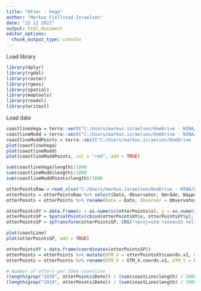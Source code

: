```yaml
---
title: "Otter - Vega"
author: "Markus Fjellstad Israelsen"
date: "22 12 2021"
output: html_document
editor_options: 
  chunk_output_type: console
---
```


Load library
```r

library(dplyr)
library(rgdal)
library(raster)
library(rgeos)
library(spatial)
library(maptools)
library(readxl)
library(writexl)

```

Load data
```r

coastlineVega = terra::vect("C:/Users/markus.israelsen/OneDrive - NINA/Oter/Vega/R-mappe - Kystkontur/Coastline/coastLineVegaLength.shp")
coastlineMudd = terra::vect("C:/Users/markus.israelsen/OneDrive - NINA/Oter/Vega/R-mappe - Kystkontur/Coastline/coastLineMuddværetLength.shp")
coastlineMuddPoints = terra::vect("C:/Users/markus.israelsen/OneDrive - NINA/Oter/Vega/R-mappe - Kystkontur/Coastline/coastLineMuddværetPointsLength.shp")
plot(coastlineVega)
plot(coastlineMudd)
plot(coastlineMuddPoints, col = "red", add = TRUE)

sum(coastlineVega$length)/1000
sum(coastlineMudd$length)/1000
sum(coastlineMuddPoints$length)/1000

otterPointsRaw = read_xlsx("C:/Users/markus.israelsen/OneDrive - NINA/Oter/Vega/RawOterVega2019-2020.xlsx")
otterPoints = otterPointsRaw %>% select(Dato, Observator, Område, Waypoint, `Aldersestimat tegn`, `x-koordinat`, `y-koordinat`, GenlabID, IndividID, Sex)
otterPoints = otterPoints %>% rename(Date = Dato, Observer = Observator, Area = Område, AgeEst = 'Aldersestimat tegn', x = 'x-koordinat', y = 'y-koordinat')

otterPointsXY = data.frame(x = as.numeric(otterPoints$x), y = as.numeric(otterPoints$y))
otterPointsSP = SpatialPoints(cbind(otterPointsXY$x, otterPointsXY$y), CRS("+proj=longlat +datum=WGS84"))
otterPointsSP = spTransform(otterPointsSP, CRS("+proj=utm +zone=33 +ellps=GRS80 +units=m +no_defs"))

plot(coastLine)
plot(otterPointsSP, add = TRUE)

otterPointsXY = data.frame(coordinates(otterPointsSP))
otterPoints = otterPoints %>% mutate(UTM_X = otterPointsXY$coords.x1, UTM_Y = otterPointsXY$coords.x2)
otterPoints = otterPoints %>% rename(UTM_X = UTM_X.coords.x1, UTM_Y = UTM_Y.coords.x2) 

# Number of otters per 10km coastline
(length(grep("2020", otterPoints$Date)) / (sum(coastLine$length) / 1000)) * 10
(length(grep("2019", otterPoints$Date)) / (sum(coastLine$length) / 1000)) * 10

```

